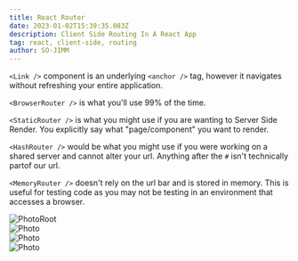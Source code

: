 ```yaml
---
title: React Router
date: 2023-01-02T15:39:35.083Z
description: Client Side Routing In A React App
tag: react, client-side, routing
author: SO-JIMM
---
```



`<Link />` component is an underlying `<anchor />` tag, however it navigates without refreshing your entire application.

`<BrowserRouter />` is what you'll use 99% of the time.

`<StaticRouter />` is what you might use if you are wanting to Server Side Render. You explicitly say what "page/component" you want to render.

`<HashRouter />` would be what you might use if you were working on a shared server and cannot alter your url. Anything after the `#` isn't technically partof our url.

`<MemoryRouter />` doesn't rely on the url bar and is stored in memory. This is useful for testing code as you may not be testing in an environment that accesses a browser.

<Image
  src='/images/router-root.png'
  alt='PhotoRoot'
  width={1125}
  height={750}
  className='next-image'
/>
<br />
<Image
  src='/images/router-sales.png'
  alt='Photo'
  width={1125}
  height={750}
  className='next-image'
/>
<br />
<Image
  src='/images/router-invoices.png'
  alt='Photo'
  width={1125}
  height={750}
  className='next-image'
/>
<br />
<Image
  src='/images/router-invoice-id.png'
  alt='Photo'
  width={1125}
  height={750}
  className='next-image'
/>
